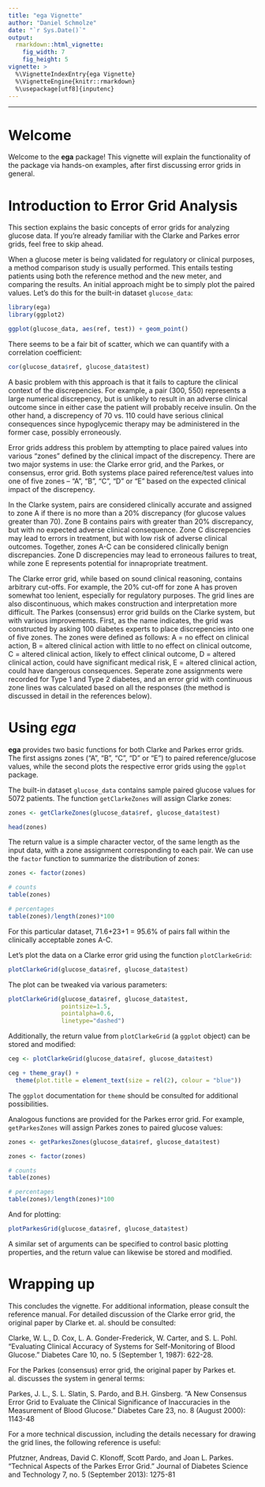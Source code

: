 ```yaml
---
title: "ega Vignette"
author: "Daniel Schmolze"
date: "`r Sys.Date()`"
output: 
  rmarkdown::html_vignette:
    fig_width: 7
    fig_height: 5
vignette: >
  %\VignetteIndexEntry{ega Vignette}
  %\VignetteEngine{knitr::rmarkdown}
  %\usepackage[utf8]{inputenc}
---
```

---
# Welcome

Welcome to the **ega** package! This vignette will explain the functionality of the package via hands-on examples, after first discussing error grids in general.

# Introduction to Error Grid Analysis

This section explains the basic concepts of error grids for analyzing glucose data. If you're already familiar with the Clarke and Parkes error grids, feel free to skip ahead. 

When a glucose meter is being validated for regulatory or clinical purposes, a method comparison study is usually performed. This entails testing patients using both the reference method and the new meter, and comparing the results. An initial approach might be to simply plot the paired values. Let's do this for the built-in dataset `glucose_data`:

```r
library(ega)
library(ggplot2)

ggplot(glucose_data, aes(ref, test)) + geom_point()
```

There seems to be a fair bit of scatter, which we can quantify with a correlation coefficient:

```r
cor(glucose_data$ref, glucose_data$test)
```

A basic problem with this approach is that it fails to capture the clinical context of the discrepencies. For example, a pair (300, 550) represents a large numerical discrepency, but is unlikely to result in an adverse clinical outcome since in either case the patient will probably receive insulin. On the other hand, a discrepency of 70 vs. 110 could have serious clinical consequences since hypoglycemic therapy may be administered in the former case, possibly erroneously. 

Error grids address this problem by attempting to place paired values into various "zones" defined by the clinical impact of the discrepency. There are two major systems in use: the Clarke error grid, and the Parkes, or consensus, error grid. Both systems place paired reference/test values into one of five zones -- "A", "B", "C", "D" or "E" based on the expected clinical impact of the discrepency. 

In the Clarke system, pairs are considered clinically accurate and assigned to zone A if there is no more than a 20% discrepancy (for glucose values greater than 70). Zone B contains pairs with greater than 20% discrepancy, but with no expected adverse clinical consequence. Zone C discrepencies may lead to errors in treatment, but with low risk of adverse clinical outcomes. Together, zones A-C can be considered clinically benign discrepancies. Zone D discrepencies may lead to erroneous failures to treat, while zone E represents potential for innapropriate treatment. 

The Clarke error grid, while based on sound clinical reasoning, contains arbitrary cut-offs. For example, the 20% cut-off for zone A has proven somewhat too lenient, especially for regulatory purposes. The grid lines are also discontinuous, which makes construction and interpretation more difficult. The Parkes (consensus) error grid builds on the Clarke system, but with various improvements. First, as the name indicates, the grid was constructed by asking 100 diabetes experts to place discrepencies into one of five zones. The zones were defined as follows: A = no effect on clinical action, B = altered clinical action with little to no effect on clinical outcome, C = altered clinical action, likely to effect clinical outcome, D = altered clinical action, could have significant medical risk, E = altered clinical action, could have dangerous consequences. Seperate zone assignments were recorded for Type 1 and Type 2 diabetes, and an error grid with continuous zone lines was calculated based on all the responses (the method is discussed in detail in the references below).

# Using ***ega***

**ega** provides two basic functions for both Clarke and Parkes error grids. The first assigns zones ("A", "B", "C", "D" or "E") to paired reference/glucose values, while the second plots the respective error grids using the `ggplot` package.

The built-in dataset `glucose_data` contains sample paired glucose values for 5072 patients. The function `getClarkeZones` will assign Clarke zones:

```r
zones <- getClarkeZones(glucose_data$ref, glucose_data$test)

head(zones)
```

The return value is a simple character vector, of the same length as the input data, with a zone assignment corresponding to each pair. We can use the `factor` function to summarize the distribution of zones:

```r
zones <- factor(zones)

# counts
table(zones)

# percentages
table(zones)/length(zones)*100
```

For this particular dataset, 71.6+23+1 = 95.6% of pairs fall within the clinically acceptable zones A-C. 

Let's plot the data on a Clarke error grid using the function `plotClarkeGrid`:

```r
plotClarkeGrid(glucose_data$ref, glucose_data$test)
```

The plot can be tweaked via various parameters:

```r
plotClarkeGrid(glucose_data$ref, glucose_data$test, 
               pointsize=1.5, 
               pointalpha=0.6, 
               linetype="dashed")
```

Additionally, the return value from `plotClarkeGrid` (a `ggplot` object) can be stored and modified:

```r
ceg <- plotClarkeGrid(glucose_data$ref, glucose_data$test)

ceg + theme_gray() + 
  theme(plot.title = element_text(size = rel(2), colour = "blue"))
```

The `ggplot` documentation for `theme` should be consulted for additional possibilities.

Analogous functions are provided for the Parkes error grid. For example, `getParkesZones` will assign Parkes zones to paired glucose values:

```r
zones <- getParkesZones(glucose_data$ref, glucose_data$test)

zones <- factor(zones)

# counts
table(zones)

# percentages
table(zones)/length(zones)*100
```

And for plotting:

```r
plotParkesGrid(glucose_data$ref, glucose_data$test)
```

A similar set of arguments can be specified to control basic plotting properties, and the return value can likewise be stored and modified.

# Wrapping up

This concludes the vignette. For additional information, please consult the reference manual. For detailed discussion of the Clarke error grid, the original paper by Clarke et. al. should be consulted:

Clarke, W. L., D. Cox, L. A. Gonder-Frederick, W. Carter, and S. L. Pohl.
"Evaluating Clinical Accuracy of Systems for Self-Monitoring of Blood
Glucose." Diabetes Care 10, no. 5 (September 1, 1987): 622-28.

For the Parkes (consensus) error grid, the original paper by Parkes et. al. discusses the system in general terms:

Parkes, J. L., S. L. Slatin, S. Pardo, and B.H. Ginsberg. "A New Consensus
Error Grid to Evaluate the Clinical Significance of Inaccuracies in the
Measurement of Blood Glucose." Diabetes Care 23, no. 8 (August 2000):
1143-48

For a more technical discussion, including the details necessary for drawing the grid lines, the following reference is useful:

Pfutzner, Andreas, David C. Klonoff, Scott Pardo, and Joan L. Parkes.
"Technical Aspects of the Parkes Error Grid." Journal of Diabetes Science
and Technology 7, no. 5 (September 2013): 1275-81
